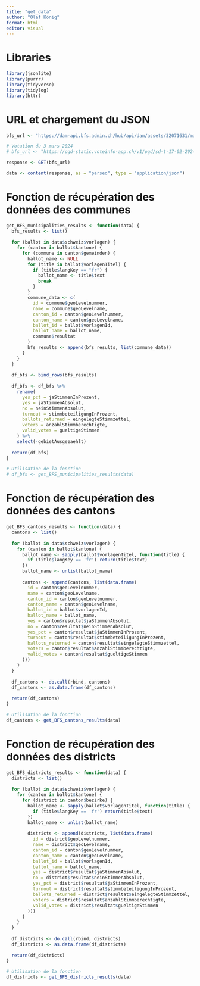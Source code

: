 ```yaml
---
title: "get_data"
author: "Olaf König"
format: html
editor: visual
---
```


# Libraries

```r

library(jsonlite)
library(purrr)
library(tidyverse)
library(tidylog)
library(httr)
```

# URL et chargement du JSON

```r


bfs_url <- "https://dam-api.bfs.admin.ch/hub/api/dam/assets/32071631/master"

# Votation du 3 mars 2024
# bfs_url <- "https://ogd-static.voteinfo-app.ch/v1/ogd/sd-t-17-02-20240303-kantAbstimmung.json"

response <- GET(bfs_url)

data <- content(response, as = "parsed", type = "application/json")
```

# Fonction de récupération des données des communes

```r

get_BFS_municipalities_results <- function(data) {
  bfs_results <- list()
  
  for (ballot in data$schweiz$vorlagen) {
    for (canton in ballot$kantone) {
      for (commune in canton$gemeinden) {
        ballot_name <- NULL
        for (title in ballot$vorlagenTitel) {
          if (title$langKey == "fr") {
            ballot_name <- title$text
            break
          }
        }
        commune_data <- c(
          id = commune$geoLevelnummer,
          name = commune$geoLevelname,
          canton_id = canton$geoLevelnummer,
          canton_name = canton$geoLevelname,
          ballot_id = ballot$vorlagenId,
          ballot_name = ballot_name,
          commune$resultat
        )
        bfs_results <- append(bfs_results, list(commune_data))
      }
    }
  }
  
  df_bfs <- bind_rows(bfs_results)
  
  df_bfs <- df_bfs %>%
    rename(
      yes_pct = jaStimmenInProzent,
      yes = jaStimmenAbsolut,
      no = neinStimmenAbsolut,
      turnout = stimmbeteiligungInProzent,
      ballots_returned = eingelegteStimmzettel,
      voters = anzahlStimmberechtigte,
      valid_votes = gueltigeStimmen
    ) %>%
    select(-gebietAusgezaehlt)
  
  return(df_bfs)
}
```

```r

# Utilisation de la fonction
# df_bfs <- get_BFS_municipalities_results(data)
```

# Fonction de récupération des données des cantons

```r

get_BFS_cantons_results <- function(data) {
  cantons <- list()
  
  for (ballot in data$schweiz$vorlagen) {
    for (canton in ballot$kantone) {
      ballot_name <- sapply(ballot$vorlagenTitel, function(title) {
        if (title$langKey == 'fr') return(title$text)
      })
      ballot_name <- unlist(ballot_name)
      
      cantons <- append(cantons, list(data.frame(
        id = canton$geoLevelnummer,
        name = canton$geoLevelname,
        canton_id = canton$geoLevelnummer,
        canton_name = canton$geoLevelname,
        ballot_id = ballot$vorlagenId,
        ballot_name = ballot_name,
        yes = canton$resultat$jaStimmenAbsolut,
        no = canton$resultat$neinStimmenAbsolut,
        yes_pct = canton$resultat$jaStimmenInProzent,
        turnout = canton$resultat$stimmbeteiligungInProzent,
        ballots_returned = canton$resultat$eingelegteStimmzettel,
        voters = canton$resultat$anzahlStimmberechtigte,
        valid_votes = canton$resultat$gueltigeStimmen
      )))
    }
  }
  
  df_cantons <- do.call(rbind, cantons)
  df_cantons <- as.data.frame(df_cantons)
  
  return(df_cantons)
}
```

```r

# Utilisation de la fonction
df_cantons <- get_BFS_cantons_results(data)
```

# Fonction de récupération des données des districts

```r

get_BFS_districts_results <- function(data) {
  districts <- list()
  
  for (ballot in data$schweiz$vorlagen) {
    for (canton in ballot$kantone) {
      for (district in canton$bezirke) {
        ballot_name <- sapply(ballot$vorlagenTitel, function(title) {
          if (title$langKey == 'fr') return(title$text)
        })
        ballot_name <- unlist(ballot_name)
        
        districts <- append(districts, list(data.frame(
          id = district$geoLevelnummer,
          name = district$geoLevelname,
          canton_id = canton$geoLevelnummer,
          canton_name = canton$geoLevelname,
          ballot_id = ballot$vorlagenId,
          ballot_name = ballot_name,
          yes = district$resultat$jaStimmenAbsolut,
          no = district$resultat$neinStimmenAbsolut,
          yes_pct = district$resultat$jaStimmenInProzent,
          turnout = district$resultat$stimmbeteiligungInProzent,
          ballots_returned = district$resultat$eingelegteStimmzettel,
          voters = district$resultat$anzahlStimmberechtigte,
          valid_votes = district$resultat$gueltigeStimmen
        )))
      }
    }
  }
  
  df_districts <- do.call(rbind, districts)
  df_districts <- as.data.frame(df_districts)
  
  return(df_districts)
}

```

```r

# Utilisation de la fonction
df_districts <- get_BFS_districts_results(data)
```
